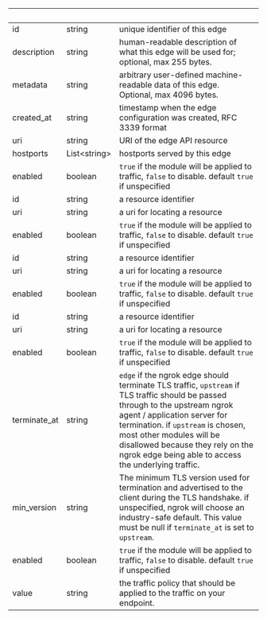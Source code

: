 
| &nbsp;       | &nbsp;             | &nbsp;                                                                                                                                                                                                                                                                                                                      |
| ------------ | ------------------ | --------------------------------------------------------------------------------------------------------------------------------------------------------------------------------------------------------------------------------------------------------------------------------------------------------------------------- |
| id           | string             | unique identifier of this edge                                                                                                                                                                                                                                                                                              |
| description  | string             | human-readable description of what this edge will be used for; optional, max 255 bytes.                                                                                                                                                                                                                                     |
| metadata     | string             | arbitrary user-defined machine-readable data of this edge. Optional, max 4096 bytes.                                                                                                                                                                                                                                        |
| created_at   | string             | timestamp when the edge configuration was created, RFC 3339 format                                                                                                                                                                                                                                                          |
| uri          | string             | URI of the edge API resource                                                                                                                                                                                                                                                                                                |
| hostports    | List&lt;string&gt; | hostports served by this edge                                                                                                                                                                                                                                                                                               |
| enabled      | boolean            | `true` if the module will be applied to traffic, `false` to disable. default `true` if unspecified                                                                                                                                                                                                                          |
| id           | string             | a resource identifier                                                                                                                                                                                                                                                                                                       |
| uri          | string             | a uri for locating a resource                                                                                                                                                                                                                                                                                               |
| enabled      | boolean            | `true` if the module will be applied to traffic, `false` to disable. default `true` if unspecified                                                                                                                                                                                                                          |
| id           | string             | a resource identifier                                                                                                                                                                                                                                                                                                       |
| uri          | string             | a uri for locating a resource                                                                                                                                                                                                                                                                                               |
| enabled      | boolean            | `true` if the module will be applied to traffic, `false` to disable. default `true` if unspecified                                                                                                                                                                                                                          |
| id           | string             | a resource identifier                                                                                                                                                                                                                                                                                                       |
| uri          | string             | a uri for locating a resource                                                                                                                                                                                                                                                                                               |
| enabled      | boolean            | `true` if the module will be applied to traffic, `false` to disable. default `true` if unspecified                                                                                                                                                                                                                          |
| terminate_at | string             | `edge` if the ngrok edge should terminate TLS traffic, `upstream` if TLS traffic should be passed through to the upstream ngrok agent / application server for termination. if `upstream` is chosen, most other modules will be disallowed because they rely on the ngrok edge being able to access the underlying traffic. |
| min_version  | string             | The minimum TLS version used for termination and advertised to the client during the TLS handshake. if unspecified, ngrok will choose an industry-safe default. This value must be null if `terminate_at` is set to `upstream`.                                                                                             |
| enabled      | boolean            | `true` if the module will be applied to traffic, `false` to disable. default `true` if unspecified                                                                                                                                                                                                                          |
| value        | string             | the traffic policy that should be applied to the traffic on your endpoint.                                                                                                                                                                                                                                                  |
